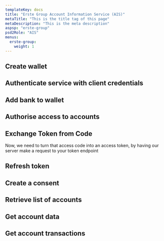 ```yaml
---
templateKey: docs
title: "Erste Group Account Information Service (AIS)"
metaTitle: "This is the title tag of this page"
metaDescription: "This is the meta description"
aspsp: "erste-group"
psd2Role: "AIS"
menus:
  erste-group: 
    weight: 1
---
```







<step>

  ## Create wallet

  <StepWallet/>
</step>
<step>

  ## Authenticate service with client credentials

  <CreateWalletToken/>
</step>
<step>

  ## Add bank to wallet

  <StepWalletAddBank/>
</step>
<step>

  ## Authorise access to accounts

  <AuthoriseStep/>
</step>
<step>

  ## Exchange Token from Code

  <CreateToken/>
  Now, we need to turn that access code into an access token, by having our server make a request to your token endpoint
</step>
<step>

  ## Refresh token

  <RefreshToken/>
  </step>
  <step>

  ## Create a consent

  <StepCreateAccountConsent />
  </step>
  <step>

  ## Retrieve list of accounts

  <StepAccounts/>
  </step>
  <step>

  ## Get account data

  <StepAccount/>
  </step>
  <step>

  ## Get account transactions

  <StepTransactions/>
  </step>